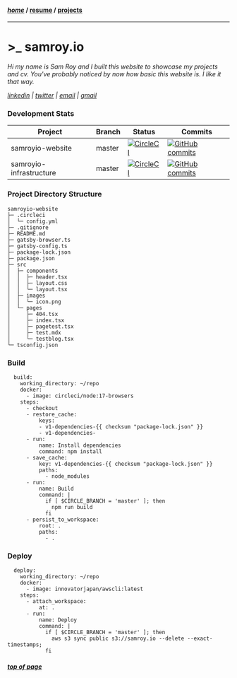 #### [*home*](#) / [resume](/resume) / [projects](/projects)
---
# >_ samroy.io

_Hi my name is Sam Roy and I built this website to showcase my projects and cv. You've probably noticed 
by now how basic this website is. I like it that way._

*[linkedin](https://www.linkedin.com/in/samroy92/) | [twitter](https://twitter.com/SamRoy92) | [email](mailto:samroy92@live.com) | [gmail](mailto:samuelmarkroy92@gmail.com)*

### Development Stats

**Project**|**Branch**|**Status**|**Commits**
---|---|---|---
samroyio-website|master|[![CircleCI](https://circleci.com/gh/samroy92/samroyio-website/tree/master.svg?style=svg)](https://circleci.com/gh/samroy92/samroyio-website/tree/master)|[![GitHub commits](https://badgen.net/github/commits/samroy92/samroyio-website)](https://GitHub.com/samroy92/samroyio-website/commit/)
samroyio-infrastructure|master|[![CircleCI](https://circleci.com/gh/samroy92/samroyio-infrastructure/tree/master.svg?style=svg)](https://circleci.com/gh/samroy92/samroyio-infrastructure/tree/master)|[![GitHub commits](https://badgen.net/github/commits/samroy92/samroyio-infrastructure)](https://GitHub.com/samroy92/samroyio-infrastructure/commit/)

### Project Directory Structure

```
samroyio-website
├─ .circleci
│  └─ config.yml
├─ .gitignore
├─ README.md
├─ gatsby-browser.ts
├─ gatsby-config.ts
├─ package-lock.json
├─ package.json
├─ src
│  ├─ components
│  │  ├─ header.tsx
│  │  ├─ layout.css
│  │  └─ layout.tsx
│  ├─ images
│  │  └─ icon.png
│  └─ pages
│     ├─ 404.tsx
│     ├─ index.tsx
│     ├─ pagetest.tsx
│     ├─ test.mdx
│     └─ testblog.tsx
└─ tsconfig.json
```

### Build

```
  build:
    working_directory: ~/repo
    docker:
      - image: circleci/node:17-browsers
    steps:
      - checkout
      - restore_cache:
          keys:
          - v1-dependencies-{{ checksum "package-lock.json" }}
          - v1-dependencies-
      - run:
          name: Install dependencies
          command: npm install
      - save_cache:
          key: v1-dependencies-{{ checksum "package-lock.json" }}
          paths:
            - node_modules
      - run:
          name: Build
          command: |
            if [ $CIRCLE_BRANCH = 'master' ]; then
              npm run build
            fi
      - persist_to_workspace:
          root: .
          paths:
            - .
```

### Deploy

```
  deploy:
    working_directory: ~/repo
    docker:
      - image: innovatorjapan/awscli:latest
    steps:
      - attach_workspace:
          at: .
      - run:
          name: Deploy
          command: |
            if [ $CIRCLE_BRANCH = 'master' ]; then
              aws s3 sync public s3://samroy.io --delete --exact-timestamps;
            fi
```

##### [top of page](#top) 
